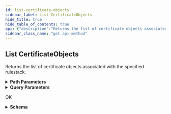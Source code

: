 ```yaml
---
id: list-certificate-objects
sidebar_label: List CertificateObjects
hide_title: true
hide_table_of_contents: true
api: {"description":"Returns the list of certificate objects associated with the specified rulestack.\n","operationId":"get-v1-config-rulestacks-rulestackname-certificates","parameters":[{"description":"The name of the rulestack.\n","in":"path","name":"rulestackname","required":true,"schema":{"type":"string"}},{"description":"If the number of certificate objects available for retrieval exceeds the maximum you requested, NGFW returns a NextToken value in response. To retrieve the next batch of certificate objects, use this token in your next request.\n","in":"query","name":"nexttoken","required":false,"schema":{"maxLength":2048,"minLength":1,"pattern":"^[-0-9A-Za-z:\\/+=]+$","title":"Nexttoken","type":"string"}},{"description":"Certificate object candidate.\n","in":"query","name":"candidate","required":false,"schema":{"default":true,"title":"Candidate","type":"boolean"}},{"description":"Certificate objects in run state.\n","in":"query","name":"running","required":false,"schema":{"default":false,"title":"Running","type":"boolean"}},{"description":"Uncommitted certificate objects.\n","in":"query","name":"uncommitted","required":false,"schema":{"default":false,"title":"Uncommitted","type":"boolean"}},{"description":"The maximum number of certificate objects that you want NGFW to return for this request.\n","in":"query","name":"maxresults","required":false,"schema":{"default":1024,"maximum":1024,"minimum":1,"title":"Maxresults","type":"integer"}}],"responses":{"200":{"content":{"application/json":{"schema":{"additionalProperties":false,"properties":{"Response":{"additionalProperties":false,"properties":{"CertificateObjectCandidate":{"description":"certificate object candidate.\n","items":{"type":"string"},"title":"Certificateobjectcandidate","type":"array"},"CertificateObjectRunning":{"description":"certificate objects on run state.\n","items":{"type":"string"},"title":"Certificateobjectrunning","type":"array"},"CertificateObjectUncommitted":{"description":"Uncommitted certificate objects.\n","items":{"additionalProperties":false,"properties":{"Name":{"description":"Name of the certificate object.\n","maxLength":128,"minLength":1,"pattern":"^[a-zA-Z0-9-]+$","title":"Name","type":"string"},"Operation":{"description":"Certificate object operation.\n","title":"Operation","type":"string"}},"required":["Name","Operation"],"title":"UncommittedCertificateObjectDetails","type":"object"},"title":"Certificateobjectuncommitted","type":"array"},"NextToken":{"description":"If the number of certificate objects available for retrieval exceeds the maximum you requested, NGFW returns a NextToken value in response. To retrieve the next batch of certificate objects, use this token in your next request.\n","maxLength":2048,"minLength":1,"pattern":"^[-0-9A-Za-z:\\/+=]+$","title":"Nexttoken","type":"string"},"RuleStackName":{"description":"Name of the rulestack.\n","title":"Rulestackname","type":"string"}},"title":"ResponseData","type":"object"},"ResponseStatus":{"additionalProperties":false,"properties":{"ErrorCode":{"default":0,"description":"Default value of a successful response is 0. Any other number indicates an error code.  \n\n400—HTTP bad request\n* InvalidRequestException—Operation failed due to invalid request. For example, unsupported parameter name or value in the request.\n* ResourceNotFoundException—Unable to locate a resource using the parameters you provided.\n* ThrottlingException—Operation failed due to throttling limitations.\n\n500—Bad request \n* InternalServerError—Your request is valid but Cloud NGFW could not perform the operation due to a system issue.\n","title":"Errorcode","type":"integer"},"Reason":{"description":"The error description. \n","title":"Reason","type":"string"}},"title":"Result","type":"object"}},"title":"ListCertificateObjectResponse","type":"object"}}},"description":"OK"}},"tags":["ManageCertificateObjects"],"method":"get","path":"/v1/config/rulestacks/{rulestackname}/certificates","servers":[{"url":"https://api.us-east-1.aws.cloudngfw.paloaltonetworks.com"}],"info":{"contact":{},"description":"Cloud NGFW uses certificates to access an intelligent feed and to enable outbound decryption. These certificates are stored in the [AWS Secrets Manager](https://docs.aws.amazon.com/secretsmanager/latest/userguide/intro.html). \n","title":"Manage Certificate Objects","version":"1.0.0"},"postman":{"name":"List CertificateObjects","description":{"content":"Returns the list of certificate objects associated with the specified rulestack.\n","type":"text/plain"},"url":{"path":["v1","config","rulestacks",":rulestackname","certificates"],"host":["{{baseUrl}}"],"query":[{"disabled":false,"description":{"content":"If the number of certificate objects available for retrieval exceeds the maximum you requested, NGFW returns a NextToken value in response. To retrieve the next batch of certificate objects, use this token in your next request.\n","type":"text/plain"},"key":"nexttoken","value":""},{"disabled":false,"description":{"content":"Certificate object candidate.\n","type":"text/plain"},"key":"candidate","value":""},{"disabled":false,"description":{"content":"Certificate objects in run state.\n","type":"text/plain"},"key":"running","value":""},{"disabled":false,"description":{"content":"Uncommitted certificate objects.\n","type":"text/plain"},"key":"uncommitted","value":""},{"disabled":false,"description":{"content":"The maximum number of certificate objects that you want NGFW to return for this request.\n","type":"text/plain"},"key":"maxresults","value":""}],"variable":[{"disabled":false,"description":{"content":"(Required) The name of the rulestack.\n","type":"text/plain"},"type":"any","value":"","key":"rulestackname"}]},"header":[{"key":"Accept","value":"application/json"}],"method":"GET"}}
sidebar_class_name: "get api-method"
---
```



## List CertificateObjects



Returns the list of certificate objects associated with the specified rulestack.


<details style={{"marginBottom":"1rem"}}><summary style={{}}><strong>Path Parameters</strong></summary><div><ul><ParamsItem className={"paramsItem"} param={{"description":"The name of the rulestack.\n","in":"path","name":"rulestackname","required":true,"schema":{"type":"string"}}}></ParamsItem></ul></div></details><details style={{"marginBottom":"1rem"}}><summary style={{}}><strong>Query Parameters</strong></summary><div><ul><ParamsItem className={"paramsItem"} param={{"description":"If the number of certificate objects available for retrieval exceeds the maximum you requested, NGFW returns a NextToken value in response. To retrieve the next batch of certificate objects, use this token in your next request.\n","in":"query","name":"nexttoken","required":false,"schema":{"maxLength":2048,"minLength":1,"pattern":"^[-0-9A-Za-z:\\/+=]+$","title":"Nexttoken","type":"string"}}}></ParamsItem><ParamsItem className={"paramsItem"} param={{"description":"Certificate object candidate.\n","in":"query","name":"candidate","required":false,"schema":{"default":true,"title":"Candidate","type":"boolean"}}}></ParamsItem><ParamsItem className={"paramsItem"} param={{"description":"Certificate objects in run state.\n","in":"query","name":"running","required":false,"schema":{"default":false,"title":"Running","type":"boolean"}}}></ParamsItem><ParamsItem className={"paramsItem"} param={{"description":"Uncommitted certificate objects.\n","in":"query","name":"uncommitted","required":false,"schema":{"default":false,"title":"Uncommitted","type":"boolean"}}}></ParamsItem><ParamsItem className={"paramsItem"} param={{"description":"The maximum number of certificate objects that you want NGFW to return for this request.\n","in":"query","name":"maxresults","required":false,"schema":{"default":1024,"maximum":1024,"minimum":1,"title":"Maxresults","type":"integer"}}}></ParamsItem></ul></div></details><div><Tabs><TabItem label={"200"} value={"200"}><div>

OK

</div><div><details style={{}}><summary style={{"textAlign":"left"}}><strong>Schema</strong></summary><div style={{"textAlign":"left","marginLeft":"1rem"}}></div><ul style={{"marginLeft":"1rem"}}><SchemaItem collapsible={true} className={"schemaItem"}><details style={{}}><summary style={{}}><strong>Response</strong><span style={{"opacity":"0.6"}}> object</span></summary><div style={{"marginLeft":"1rem"}}><ul><SchemaItem collapsible={false} name={"CertificateObjectCandidate"} required={false} schemaDescription={"certificate object candidate.\n"} schemaName={"string[]"} qualifierMessage={undefined}></SchemaItem><SchemaItem collapsible={false} name={"CertificateObjectRunning"} required={false} schemaDescription={"certificate objects on run state.\n"} schemaName={"string[]"} qualifierMessage={undefined}></SchemaItem><SchemaItem collapsible={true} className={"schemaItem"}><details style={{}}><summary style={{}}><strong>CertificateObjectUncommitted</strong><span style={{"opacity":"0.6"}}> object[]</span></summary><div style={{"marginLeft":"1rem"}}><div style={{"marginTop":".5rem","marginBottom":".5rem"}}>

Uncommitted certificate objects.


</div><ul><SchemaItem collapsible={false} name={"Name"} required={true} schemaDescription={"Name of the certificate object.\n"} schemaName={"Name"} qualifierMessage={"**Possible values:** 1 ≤ length ≤ 128, Value must match regular expression `^[a-zA-Z0-9-]+$`"}></SchemaItem><SchemaItem collapsible={false} name={"Operation"} required={true} schemaDescription={"Certificate object operation.\n"} schemaName={"Operation"} qualifierMessage={undefined}></SchemaItem></ul></div></details></SchemaItem><SchemaItem collapsible={false} name={"NextToken"} required={false} schemaDescription={"If the number of certificate objects available for retrieval exceeds the maximum you requested, NGFW returns a NextToken value in response. To retrieve the next batch of certificate objects, use this token in your next request.\n"} schemaName={"Nexttoken"} qualifierMessage={"**Possible values:** 1 ≤ length ≤ 2048, Value must match regular expression `^[-0-9A-Za-z:\\/+=]+$`"}></SchemaItem><SchemaItem collapsible={false} name={"RuleStackName"} required={false} schemaDescription={"Name of the rulestack.\n"} schemaName={"Rulestackname"} qualifierMessage={undefined}></SchemaItem></ul></div></details></SchemaItem><SchemaItem collapsible={true} className={"schemaItem"}><details style={{}}><summary style={{}}><strong>ResponseStatus</strong><span style={{"opacity":"0.6"}}> object</span></summary><div style={{"marginLeft":"1rem"}}><ul><SchemaItem collapsible={false} name={"ErrorCode"} required={false} schemaDescription={"Default value of a successful response is 0. Any other number indicates an error code.  \n\n400—HTTP bad request\n* InvalidRequestException—Operation failed due to invalid request. For example, unsupported parameter name or value in the request.\n* ResourceNotFoundException—Unable to locate a resource using the parameters you provided.\n* ThrottlingException—Operation failed due to throttling limitations.\n\n500—Bad request \n* InternalServerError—Your request is valid but Cloud NGFW could not perform the operation due to a system issue.\n"} schemaName={"Errorcode"} qualifierMessage={undefined}></SchemaItem><SchemaItem collapsible={false} name={"Reason"} required={false} schemaDescription={"The error description. \n"} schemaName={"Reason"} qualifierMessage={undefined}></SchemaItem></ul></div></details></SchemaItem></ul></details></div></TabItem></Tabs></div>
      